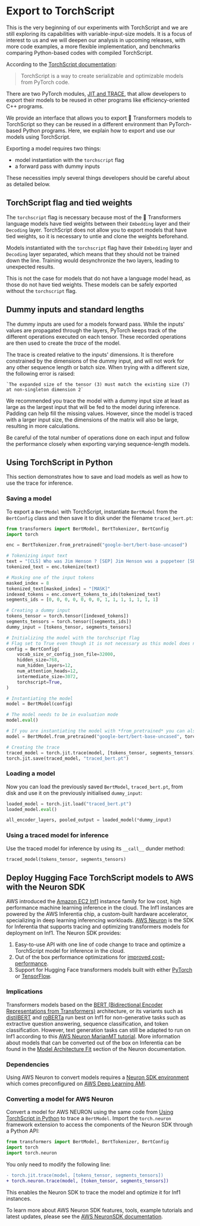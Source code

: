 <!--Copyright 2022 The HuggingFace Team. All rights reserved.

Licensed under the Apache License, Version 2.0 (the "License"); you may not use this file except in compliance with
the License. You may obtain a copy of the License at

http://www.apache.org/licenses/LICENSE-2.0

Unless required by applicable law or agreed to in writing, software distributed under the License is distributed on
an "AS IS" BASIS, WITHOUT WARRANTIES OR CONDITIONS OF ANY KIND, either express or implied. See the License for the
specific language governing permissions and limitations under the License.
-->

# Export to TorchScript

<Tip>

This is the very beginning of our experiments with TorchScript and we are still
exploring its capabilities with variable-input-size models. It is a focus of interest to
us and we will deepen our analysis in upcoming releases, with more code examples, a more
flexible implementation, and benchmarks comparing Python-based codes with compiled
TorchScript.

</Tip>

According to the [TorchScript documentation](https://pytorch.org/docs/stable/jit.html):

> TorchScript is a way to create serializable and optimizable models from PyTorch code.

There are two PyTorch modules, [JIT and
TRACE](https://pytorch.org/docs/stable/jit.html), that allow developers to export their
models to be reused in other programs like efficiency-oriented C++ programs.

We provide an interface that allows you to export 🤗 Transformers models to TorchScript
so they can be reused in a different environment than PyTorch-based Python programs.
Here, we explain how to export and use our models using TorchScript.

Exporting a model requires two things:

- model instantiation with the `torchscript` flag
- a forward pass with dummy inputs

These necessities imply several things developers should be careful about as detailed
below.

## TorchScript flag and tied weights

The `torchscript` flag is necessary because most of the 🤗 Transformers language models
have tied weights between their `Embedding` layer and their `Decoding` layer.
TorchScript does not allow you to export models that have tied weights, so it is
necessary to untie and clone the weights beforehand.

Models instantiated with the `torchscript` flag have their `Embedding` layer and
`Decoding` layer separated, which means that they should not be trained down the line.
Training would desynchronize the two layers, leading to unexpected results.

This is not the case for models that do not have a language model head, as those do not
have tied weights. These models can be safely exported without the `torchscript` flag.

## Dummy inputs and standard lengths

The dummy inputs are used for a models forward pass. While the inputs' values are
propagated through the layers, PyTorch keeps track of the different operations executed
on each tensor. These recorded operations are then used to create the *trace* of the
model.

The trace is created relative to the inputs' dimensions. It is therefore constrained by
the dimensions of the dummy input, and will not work for any other sequence length or
batch size. When trying with a different size, the following error is raised:

```
`The expanded size of the tensor (3) must match the existing size (7) at non-singleton dimension 2`
```

We recommended you trace the model with a dummy input size at least as large as the
largest input that will be fed to the model during inference. Padding can help fill the
missing values. However, since the model is traced with a larger input size, the
dimensions of the matrix will also be large, resulting in more calculations.

Be careful of the total number of operations done on each input and follow the
performance closely when exporting varying sequence-length models.

## Using TorchScript in Python

This section demonstrates how to save and load models as well as how to use the trace
for inference.

### Saving a model

To export a `BertModel` with TorchScript, instantiate `BertModel` from the `BertConfig`
class and then save it to disk under the filename `traced_bert.pt`:

```python
from transformers import BertModel, BertTokenizer, BertConfig
import torch

enc = BertTokenizer.from_pretrained("google-bert/bert-base-uncased")

# Tokenizing input text
text = "[CLS] Who was Jim Henson ? [SEP] Jim Henson was a puppeteer [SEP]"
tokenized_text = enc.tokenize(text)

# Masking one of the input tokens
masked_index = 8
tokenized_text[masked_index] = "[MASK]"
indexed_tokens = enc.convert_tokens_to_ids(tokenized_text)
segments_ids = [0, 0, 0, 0, 0, 0, 0, 1, 1, 1, 1, 1, 1, 1]

# Creating a dummy input
tokens_tensor = torch.tensor([indexed_tokens])
segments_tensors = torch.tensor([segments_ids])
dummy_input = [tokens_tensor, segments_tensors]

# Initializing the model with the torchscript flag
# Flag set to True even though it is not necessary as this model does not have an LM Head.
config = BertConfig(
    vocab_size_or_config_json_file=32000,
    hidden_size=768,
    num_hidden_layers=12,
    num_attention_heads=12,
    intermediate_size=3072,
    torchscript=True,
)

# Instantiating the model
model = BertModel(config)

# The model needs to be in evaluation mode
model.eval()

# If you are instantiating the model with *from_pretrained* you can also easily set the TorchScript flag
model = BertModel.from_pretrained("google-bert/bert-base-uncased", torchscript=True)

# Creating the trace
traced_model = torch.jit.trace(model, [tokens_tensor, segments_tensors])
torch.jit.save(traced_model, "traced_bert.pt")
```

### Loading a model

Now you can load the previously saved `BertModel`, `traced_bert.pt`, from disk and use
it on the previously initialised `dummy_input`:

```python
loaded_model = torch.jit.load("traced_bert.pt")
loaded_model.eval()

all_encoder_layers, pooled_output = loaded_model(*dummy_input)
```

### Using a traced model for inference

Use the traced model for inference by using its `__call__` dunder method:

```python
traced_model(tokens_tensor, segments_tensors)
```

## Deploy Hugging Face TorchScript models to AWS with the Neuron SDK

AWS introduced the [Amazon EC2 Inf1](https://aws.amazon.com/ec2/instance-types/inf1/)
instance family for low cost, high performance machine learning inference in the cloud.
The Inf1 instances are powered by the AWS Inferentia chip, a custom-built hardware
accelerator, specializing in deep learning inferencing workloads. [AWS
Neuron](https://awsdocs-neuron.readthedocs-hosted.com/en/latest/#) is the SDK for
Inferentia that supports tracing and optimizing transformers models for deployment on
Inf1. The Neuron SDK provides:


1. Easy-to-use API with one line of code change to trace and optimize a TorchScript
   model for inference in the cloud.
2. Out of the box performance optimizations for [improved
   cost-performance](https://awsdocs-neuron.readthedocs-hosted.com/en/latest/neuron-guide/benchmark/>).
3. Support for Hugging Face transformers models built with either
   [PyTorch](https://awsdocs-neuron.readthedocs-hosted.com/en/latest/src/examples/pytorch/bert_tutorial/tutorial_pretrained_bert.html)
   or
   [TensorFlow](https://awsdocs-neuron.readthedocs-hosted.com/en/latest/src/examples/tensorflow/huggingface_bert/huggingface_bert.html).

### Implications

Transformers models based on the [BERT (Bidirectional Encoder Representations from
Transformers)](https://huggingface.co/docs/transformers/main/model_doc/bert)
architecture, or its variants such as
[distilBERT](https://huggingface.co/docs/transformers/main/model_doc/distilbert) and
[roBERTa](https://huggingface.co/docs/transformers/main/model_doc/roberta) run best on
Inf1 for non-generative tasks such as extractive question answering, sequence
classification, and token classification. However, text generation tasks can still be
adapted to run on Inf1 according to this [AWS Neuron MarianMT
tutorial](https://awsdocs-neuron.readthedocs-hosted.com/en/latest/src/examples/pytorch/transformers-marianmt.html).
More information about models that can be converted out of the box on Inferentia can be
found in the [Model Architecture
Fit](https://awsdocs-neuron.readthedocs-hosted.com/en/latest/neuron-guide/models/models-inferentia.html#models-inferentia)
section of the Neuron documentation.

### Dependencies

Using AWS Neuron to convert models requires a [Neuron SDK
environment](https://awsdocs-neuron.readthedocs-hosted.com/en/latest/neuron-guide/neuron-frameworks/pytorch-neuron/index.html#installation-guide)
which comes preconfigured on [AWS Deep Learning
AMI](https://docs.aws.amazon.com/dlami/latest/devguide/tutorial-inferentia-launching.html).

### Converting a model for AWS Neuron

Convert a model for AWS NEURON using the same code from [Using TorchScript in
Python](torchscript#using-torchscript-in-python) to trace a `BertModel`. Import the
`torch.neuron` framework extension to access the components of the Neuron SDK through a
Python API:

```python
from transformers import BertModel, BertTokenizer, BertConfig
import torch
import torch.neuron
```

You only need to modify the following line:

```diff
- torch.jit.trace(model, [tokens_tensor, segments_tensors])
+ torch.neuron.trace(model, [token_tensor, segments_tensors])
```

This enables the Neuron SDK to trace the model and optimize it for Inf1 instances.

To learn more about AWS Neuron SDK features, tools, example tutorials and latest
updates, please see the [AWS NeuronSDK
documentation](https://awsdocs-neuron.readthedocs-hosted.com/en/latest/index.html).
